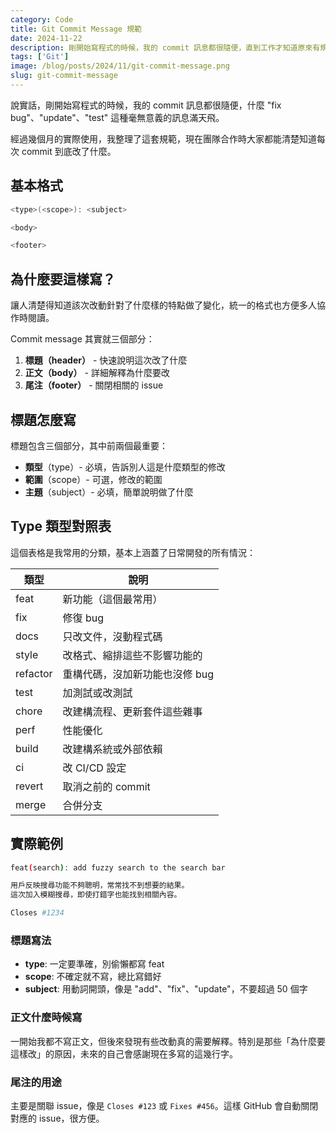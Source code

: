 ```yaml
---
category: Code
title: Git Commit Message 規範
date: 2024-11-22
description: 剛開始寫程式的時候，我的 commit 訊息都很隨便，直到工作才知道原來有規範。這篇整理了 Git Commit Message 寫法。
tags: ['Git']
image: /blog/posts/2024/11/git-commit-message.png
slug: git-commit-message
---
```


說實話，剛開始寫程式的時候，我的 commit 訊息都很隨便，什麼 "fix bug"、"update"、"test" 這種毫無意義的訊息滿天飛。

經過幾個月的實際使用，我整理了這套規範，現在團隊合作時大家都能清楚知道每次 commit 到底改了什麼。

## 基本格式

```bash
<type>(<scope>): <subject>

<body>

<footer>
```

## 為什麼要這樣寫？

讓人清楚得知道該次改動針對了什麼樣的特點做了變化，統一的格式也方便多人協作時閱讀。

Commit message 其實就三個部分：

1. **標題（header）** - 快速說明這次改了什麼
2. **正文（body）** - 詳細解釋為什麼要改
3. **尾注（footer）** - 關閉相關的 issue

## 標題怎麼寫

標題包含三個部分，其中前兩個最重要：

- **類型**（type）- 必填，告訴別人這是什麼類型的修改
- **範圍**（scope）- 可選，修改的範圍
- **主題**（subject）- 必填，簡單說明做了什麼

## Type 類型對照表

這個表格是我常用的分類，基本上涵蓋了日常開發的所有情況：

| 類型     | 說明                           |
| -------- | ------------------------------ |
| feat     | 新功能（這個最常用）           |
| fix      | 修復 bug                       |
| docs     | 只改文件，沒動程式碼           |
| style    | 改格式、縮排這些不影響功能的   |
| refactor | 重構代碼，沒加新功能也沒修 bug |
| test     | 加測試或改測試                 |
| chore    | 改建構流程、更新套件這些雜事   |
| perf     | 性能優化                       |
| build    | 改建構系統或外部依賴           |
| ci       | 改 CI/CD 設定                  |
| revert   | 取消之前的 commit              |
| merge    | 合併分支                       |

## 實際範例

```bash
feat(search): add fuzzy search to the search bar

用戶反映搜尋功能不夠聰明，常常找不到想要的結果。
這次加入模糊搜尋，即使打錯字也能找到相關內容。

Closes #1234
```

### 標題寫法

- **type**: 一定要準確，別偷懶都寫 feat
- **scope**: 不確定就不寫，總比寫錯好
- **subject**: 用動詞開頭，像是 "add"、"fix"、"update"，不要超過 50 個字

### 正文什麼時候寫

一開始我都不寫正文，但後來發現有些改動真的需要解釋。特別是那些「為什麼要這樣改」的原因，未來的自己會感謝現在多寫的這幾行字。

### 尾注的用途

主要是關聯 issue，像是 `Closes #123` 或 `Fixes #456`。這樣 GitHub 會自動關閉對應的 issue，很方便。
